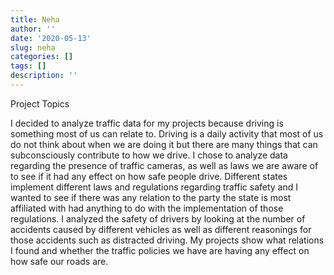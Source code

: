 ```yaml
---
title: Neha
author: ''
date: '2020-05-13'
slug: neha
categories: []
tags: []
description: ''
---
```

Project Topics

I decided to analyze traffic data for my projects because driving is something most of us can relate to. Driving is a daily activity that most of us do not think about when we are doing it but there are many things that can subconsciously contribute to how we drive. I chose to analyze data regarding the presence of traffic cameras, as well as laws we are aware of to see if it had any effect on how safe people drive. Different states implement different laws and regulations regarding traffic safety and I wanted to see if there was any relation to the party the state is most affiliated with had anything to do with the implementation of those regulations. I analyzed the safety of drivers by looking at the number of accidents caused by different vehicles as well as different reasonings for those accidents such as distracted driving. My projects show what relations I found and whether the traffic policies we have are having any effect on how safe our roads are. 